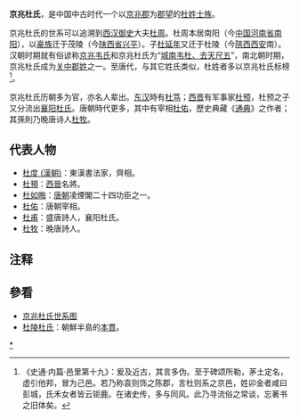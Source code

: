 '''京兆杜氏'''，是中国中古时代一个以[[京兆郡|京兆郡]]为[[郡望|郡望]]的[[杜姓|杜姓]][[士族_(中国)|士族]]。

京兆杜氏的世系可以追溯到[[西汉|西汉]][[御史|御史]]大夫[[杜周|杜周]]。杜周本居南阳（今[[中国|中国]][[河南省|河南省]][[南阳|南阳]]），以[[豪族|豪族]]迁于茂陵（今[[陕西省|陕西省]][[兴平|兴平]]）。子[[杜延年|杜延年]]又迁于杜陵（今[[陝西|陝西]][[西安|西安]]南）。汉朝时期就有俗谚称[[京兆韦氏|京兆韦氏]]和京兆杜氏为“[[城南韦杜、去天尺五|城南韦杜、去天尺五]]”，南北朝时期，京兆杜氏成为[[关中郡姓|关中郡姓]]之一。至唐代，与其它姓氏类似，杜姓者多以京兆杜氏标榜<ref>《史通·内篇·邑里第十九》：爰及近古，其言多伪。至于碑颂所勒，茅土定名，虚引他邦，冒为己邑。若乃称袁则饰之陈郡，言杜则系之京邑，姓卯金者咸曰彭城，氏禾女者皆云钜鹿。在诸史传，多与同风。此乃寻流俗之常谈，忘著书之旧体矣。</ref>。

京兆杜氏历朝多为官，亦名人辈出。[[东汉|东汉]]時有[[杜笃|杜笃]]；[[西晋|西晋]]有军事家[[杜预|杜预]]，杜预之子又分流出[[襄阳杜氏|襄阳杜氏]]。唐朝時代更多，其中有宰相[[杜佑|杜佑]]，歷史典藏《[[通典|通典]]》之作者；其孫則乃晚唐诗人[[杜牧|杜牧]]。

==代表人物==
*[[杜度_(漢朝)|杜度 (漢朝)]]：東漢書法家，齊相。
*[[杜預|杜預]]：[[西晉|西晉]]名將。
*[[杜如晦|杜如晦]]：[[唐朝|唐朝]]凌煙閣二十四功臣之一。
*[[杜佑|杜佑]]：唐朝宰相。
*[[杜甫|杜甫]]：盛唐詩人，襄阳杜氏。
*[[杜牧|杜牧]]：晚唐詩人。

== 注释 ==

{{Reflist|2}}

== 參看 ==
* [[京兆杜氏世系图|京兆杜氏世系图]]
* [[杜陵杜氏|杜陵杜氏]]：朝鮮半島的[[本貫|本貫]]。

{{surname-stub}}

[[Category:京兆杜氏|*]]
